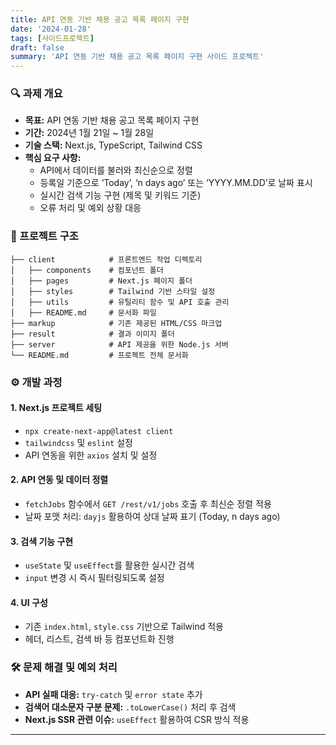 ```yaml
---
title: API 연동 기반 채용 공고 목록 페이지 구현
date: '2024-01-28'
tags: [사이드프로젝트]
draft: false
summary: 'API 연동 기반 채용 공고 목록 페이지 구현 사이드 프로젝트'
---
```


### 🔍 과제 개요
- **목표:** API 연동 기반 채용 공고 목록 페이지 구현
- **기간:** 2024년 1월 21일 ~ 1월 28일
- **기술 스택:** Next.js, TypeScript, Tailwind CSS
- **핵심 요구 사항:**
  - API에서 데이터를 불러와 최신순으로 정렬
  - 등록일 기준으로 ‘Today’, ‘n days ago’ 또는 ‘YYYY.MM.DD’로 날짜 표시
  - 실시간 검색 기능 구현 (제목 및 키워드 기준)
  - 오류 처리 및 예외 상황 대응

### 📌 프로젝트 구조
```
├── client            # 프론트엔드 작업 디렉토리
│   ├── components    # 컴포넌트 폴더
│   ├── pages         # Next.js 페이지 폴더
│   ├── styles        # Tailwind 기반 스타일 설정
│   ├── utils         # 유틸리티 함수 및 API 호출 관리
│   ├── README.md     # 문서화 파일
├── markup            # 기존 제공된 HTML/CSS 마크업
├── result            # 결과 이미지 폴더
├── server            # API 제공을 위한 Node.js 서버
└── README.md         # 프로젝트 전체 문서화
```

### ⚙️ 개발 과정
#### 1. **Next.js 프로젝트 세팅**
- `npx create-next-app@latest client`
- `tailwindcss` 및 `eslint` 설정
- API 연동을 위한 `axios` 설치 및 설정

#### 2. **API 연동 및 데이터 정렬**
- `fetchJobs` 함수에서 `GET /rest/v1/jobs` 호출 후 최신순 정렬 적용
- 날짜 포맷 처리: `dayjs` 활용하여 상대 날짜 표기 (Today, n days ago)

#### 3. **검색 기능 구현**
- `useState` 및 `useEffect`를 활용한 실시간 검색
- `input` 변경 시 즉시 필터링되도록 설정

#### 4. **UI 구성**
- 기존 `index.html`, `style.css` 기반으로 Tailwind 적용
- 헤더, 리스트, 검색 바 등 컴포넌트화 진행

### 🛠️ 문제 해결 및 예외 처리
- **API 실패 대응:** `try-catch` 및 `error state` 추가
- **검색어 대소문자 구분 문제:** `.toLowerCase()` 처리 후 검색
- **Next.js SSR 관련 이슈:** `useEffect` 활용하여 CSR 방식 적용
---
